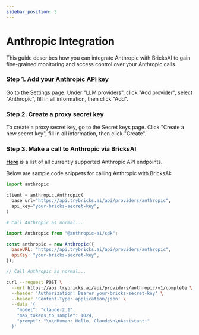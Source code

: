 ```yaml
---
sidebar_position: 3
---
```



# Anthropic Integration

This guide describes how you can integrate Anthropic with BricksAI to gain fine-grained monitoring and access control over your Anthropic calls.

### Step 1. Add your Anthropic API key

Go to the Settings page. Under "LLM providers", click "Add provider", select "Anthropic", fill in all information, then click "Add".

### Step 2. Create a proxy secret key

To create a proxy secret key, go to the Secret keys page. Click "Create a new secret key", fill in all information, then click "Create".

### Step 3. Make a call to Anthropic via BricksAI

**[Here](https://github.com/bricks-cloud/BricksLLM?tab=readme-ov-file#anthropic-proxy)** is a list of all currently supported Anthropic API endpoints.

Below are sample code snippets for calling Anthropic with BricksAI:

<Tabs>

<TabItem value="py" label="Python SDK">

```py
import anthropic

client = anthropic.Anthropic(
  base_url="https://api.trybricks.ai/api/providers/anthropic",
  api_key="your-bricks-secret-key",
)

# Call Anthropic as normal...
```

</TabItem>
<TabItem value="js" label="Node SDK">

```js
import Anthropic from "@anthropic-ai/sdk";

const anthropic = new Anthropic({
  baseURL: "https://api.trybricks.ai/api/providers/anthropic",
  apiKey: "your-bricks-secret-key",
});

// Call Anthropic as normal...
```

</TabItem>
<TabItem value="curl" label="curl">

```bash
curl --request POST \
  --url https://api.trybricks.ai/api/providers/anthropic/v1/complete \
  --header 'Authorization: Bearer your-bricks-secret-key' \
  --header 'Content-Type: application/json' \
  --data '{
    "model": "claude-2.1",
    "max_tokens_to_sample": 1024,
    "prompt": "\n\nHuman: Hello, Claude\n\nAssistant:"
  }'
```

</TabItem>
</Tabs>
